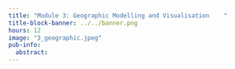 ```yaml
---
title: "Module 3: Geographic Modelling and Visualisation	"
title-block-banner: ../../banner.png
hours: 12
image: "3_geographic.jpeg"
pub-info:
  abstract:
---
```

